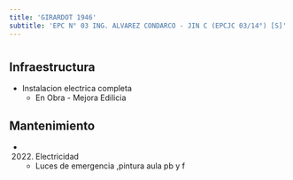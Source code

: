 ```yaml
---
title: 'GIRARDOT 1946'
subtitle: 'EPC N° 03 ING. ALVAREZ CONDARCO - JIN C (EPCJC 03/14°) [S]'
---
```


#
## Infraestructura

* Instalacion electrica completa 
    + En Obra - Mejora Edilicia 


## Mantenimiento

*  (2022) Electricidad 
    + Luces de emergencia ,pintura aula pb y f







